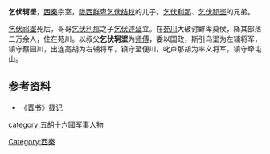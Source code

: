 '''乞伏轲埿'''，[[西秦|西秦]]宗室，[[陇西鲜卑|陇西鲜卑]][[乞伏结权|乞伏结权]]的儿子，[[乞伏利那|乞伏利那]]、[[乞伏祁埿|乞伏祁埿]]的兄弟。

[[乞伏祁埿|乞伏祁埿]]死后，哥哥[[乞伏利那|乞伏利那]]之子[[乞伏述延|乞伏述延]]立。在[[苑川|苑川]]大破讨鲜卑莫侯，降其部落二万余人，住在苑川。以叔父'''乞伏轲埿'''为[[师傅|师傅]]，委以国政，斯引乌埿为左辅将军，镇守蔡园川，出连高胡为右辅将军，镇守至便川，叱卢那胡为率义将军，镇守牵屯山。

==参考资料==
*《[[晋书|晋书]]》载记
{{DEFAULTSORT:Q}}
[[Category:西秦|Category:西秦]]
[[category:五胡十六國军事人物|category:五胡十六國军事人物]]